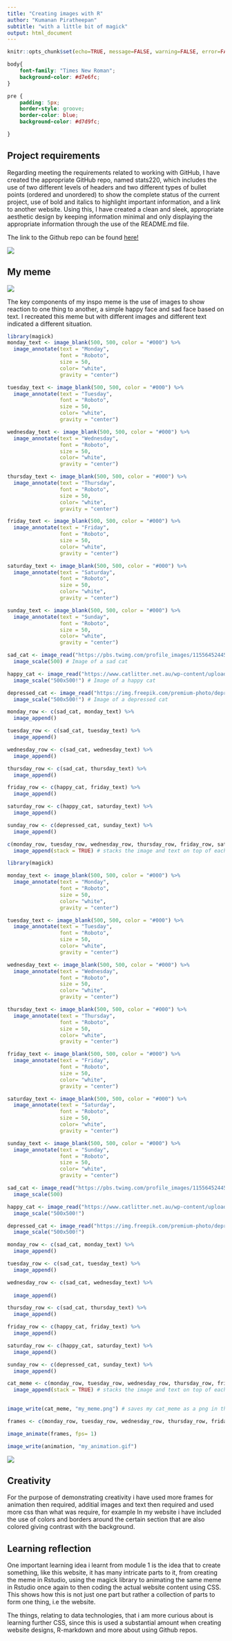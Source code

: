---
title: "Creating images with R"
author: "Kumanan Piratheepan"
subtitle: "with a little bit of magick"
output: html_document
---

```{r setup, include=FALSE}
knitr::opts_chunk$set(echo=TRUE, message=FALSE, warning=FALSE, error=FALSE)
```

```{css}
body{
    font-family: "Times New Roman";
    background-color: #d7e6fc;
}

pre {
    padding: 5px;
    border-style: groove;
    border-color: blue;
    background-color: #d7d9fc;

}
```

## Project requirements

Regarding meeting the requirements related to working with GitHub, I have created the appropriate GitHub repo, named stats220, which includes the use of two different levels of headers and two different types of bullet points (ordered and unordered) to show the complete status of the current project, use of bold and italics to highlight important information, and a link to another website. Using this, I have created a clean and sleek, appropriate aesthetic design by keeping information minimal and only displaying the appropriate information through the use of the README.md file.


The link to the Github repo can be found [here!](https://github.com/piratheepankumanan/stats220)

![](C:/Users/pirat/Desktop/Project1/file_screenshot.png)

## My meme
![](C:/Users/pirat/Desktop/Project1/inspo_meme.jpg)

The key components of my inspo meme is the use of images to show reaction to one thing to another, a simple happy face and sad face based on text. I recreated this meme but with different images and different text indicated a different situation.

```{r meme-code, eval=TRUE}
library(magick)
monday_text <- image_blank(500, 500, color = "#000") %>%
  image_annotate(text = "Monday",
                 font = "Roboto",
                 size = 50,
                 color= "white",
                 gravity = "center")

tuesday_text <- image_blank(500, 500, color = "#000") %>%
  image_annotate(text = "Tuesday",
                 font = "Roboto",
                 size = 50,
                 color= "white",
                 gravity = "center")

wednesday_text <- image_blank(500, 500, color = "#000") %>%
  image_annotate(text = "Wednesday",
                 font = "Roboto",
                 size = 50,
                 color= "white",
                 gravity = "center")

thursday_text <- image_blank(500, 500, color = "#000") %>%
  image_annotate(text = "Thursday",
                 font = "Roboto",
                 size = 50,
                 color= "white",
                 gravity = "center")

friday_text <- image_blank(500, 500, color = "#000") %>%
  image_annotate(text = "Friday",
                 font = "Roboto",
                 size = 50,
                 color= "white", 
                 gravity = "center")

saturday_text <- image_blank(500, 500, color = "#000") %>%
  image_annotate(text = "Saturday",
                 font = "Roboto",
                 size = 50,
                 color= "white", 
                 gravity = "center")

sunday_text <- image_blank(500, 500, color = "#000") %>%
  image_annotate(text = "Sunday",
                 font = "Roboto",
                 size = 50,
                 color= "white", 
                 gravity = "center")

sad_cat <- image_read("https://pbs.twimg.com/profile_images/1155645244563742721/tuCu6BT-_400x400.jpg") %>%
  image_scale(500) # Image of a sad cat

happy_cat <- image_read("https://www.catlitter.net.au/wp-content/uploads/2017/05/main-front-page.png?x51586") %>%
  image_scale("500x500!") # Image of a happy cat

depressed_cat <- image_read("https://img.freepik.com/premium-photo/depressed-cat-looking-out-window-stormy-day-generative-ai_796128-3377.jpg") %>%
  image_scale("500x500!") # Image of a depressed cat

monday_row <- c(sad_cat, monday_text) %>%
  image_append()

tuesday_row <- c(sad_cat, tuesday_text) %>%
  image_append()

wednesday_row <- c(sad_cat, wednesday_text) %>%
  image_append()

thursday_row <- c(sad_cat, thursday_text) %>%
  image_append()

friday_row <- c(happy_cat, friday_text) %>%
  image_append()

saturday_row <- c(happy_cat, saturday_text) %>%
  image_append()

sunday_row <- c(depressed_cat, sunday_text) %>%
  image_append()

c(monday_row, tuesday_row, wednesday_row, thursday_row, friday_row, saturday_row, sunday_row) %>%  # creates a vector of all the images + text
  image_append(stack = TRUE) # stacks the image and text on top of each other using the using the stack argument.

```


```{r animation-code, eval=FALSE}
library(magick)

monday_text <- image_blank(500, 500, color = "#000") %>%
  image_annotate(text = "Monday",
                 font = "Roboto",
                 size = 50,
                 color= "white",
                 gravity = "center")

tuesday_text <- image_blank(500, 500, color = "#000") %>%
  image_annotate(text = "Tuesday",
                 font = "Roboto",
                 size = 50,
                 color= "white",
                 gravity = "center")

wednesday_text <- image_blank(500, 500, color = "#000") %>%
  image_annotate(text = "Wednesday",
                 font = "Roboto",
                 size = 50,
                 color= "white",
                 gravity = "center")

thursday_text <- image_blank(500, 500, color = "#000") %>%
  image_annotate(text = "Thursday",
                 font = "Roboto",
                 size = 50,
                 color= "white",
                 gravity = "center")

friday_text <- image_blank(500, 500, color = "#000") %>%
  image_annotate(text = "Friday",
                 font = "Roboto",
                 size = 50,
                 color= "white", 
                 gravity = "center")

saturday_text <- image_blank(500, 500, color = "#000") %>%
  image_annotate(text = "Saturday",
                 font = "Roboto",
                 size = 50,
                 color= "white", 
                 gravity = "center")

sunday_text <- image_blank(500, 500, color = "#000") %>%
  image_annotate(text = "Sunday",
                 font = "Roboto",
                 size = 50,
                 color= "white", 
                 gravity = "center")

sad_cat <- image_read("https://pbs.twimg.com/profile_images/1155645244563742721/tuCu6BT-_400x400.jpg") %>%
  image_scale(500) 

happy_cat <- image_read("https://www.catlitter.net.au/wp-content/uploads/2017/05/main-front-page.png?x51586") %>%
  image_scale("500x500!")

depressed_cat <- image_read("https://img.freepik.com/premium-photo/depressed-cat-looking-out-window-stormy-day-generative-ai_796128-3377.jpg") %>%
  image_scale("500x500!") 

monday_row <- c(sad_cat, monday_text) %>%
  image_append()

tuesday_row <- c(sad_cat, tuesday_text) %>%
  image_append()

wednesday_row <- c(sad_cat, wednesday_text) %>%
  
  image_append()

thursday_row <- c(sad_cat, thursday_text) %>%
  image_append()

friday_row <- c(happy_cat, friday_text) %>%
  image_append()

saturday_row <- c(happy_cat, saturday_text) %>%
  image_append()

sunday_row <- c(depressed_cat, sunday_text) %>%
  image_append()

cat_meme <- c(monday_row, tuesday_row, wednesday_row, thursday_row, friday_row, saturday_row, sunday_row) %>% # creates a vector of all the images + text
  image_append(stack = TRUE) # stacks the image and text on top of each other using the using the stack argument.
  

image_write(cat_meme, "my_meme.png") # saves my cat_meme as a png in the same directory

frames <- c(monday_row, tuesday_row, wednesday_row, thursday_row, friday_row, saturday_row, sunday_row) # renaming my cat_meme as a the frames since i will be using this to create the gif/animation.

image_animate(frames, fps= 1)

image_write(animation, "my_animation.gif")

```
![](C:/Users/pirat/Desktop/Project1/my_animation.gif)

## Creativity
For the purpose of demonstrating creativity i have used more frames for animation then required, additial images and text then required and used more css than what was require, for example In my website i have included the use of colors and borders around the certain section that are also colored giving contrast with the background.
  
## Learning reflection
One important learning idea i learnt from module 1 is the idea that to create something, like this website, it has many intricate parts to it, from creating the meme in Rstudio, using the magick library to animating the same meme in Rstudio once again to then coding the actual website content using CSS. This shows how this is not just one part but rather a collection of parts to form one thing, i.e the website.

The things, relating to data technologies, that i am more curious about is learning further CSS, since this is used a substantial amount when creating website designs, R-markdown and more about using Github repos.

